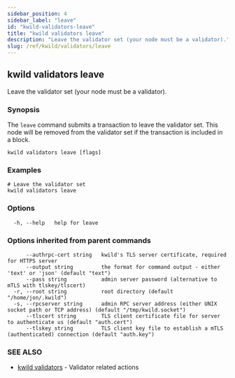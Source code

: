 ```yaml
---
sidebar_position: 4
sidebar_label: "leave"
id: "kwild-validators-leave"
title: "kwild validators leave"
description: "Leave the validator set (your node must be a validator)."
slug: /ref/kwild/validators/leave
---
```


## kwild validators leave

Leave the validator set (your node must be a validator).

### Synopsis

The `leave` command submits a transaction to leave the validator set. This node will be removed from the validator set if the transaction is included in a block.

```
kwild validators leave [flags]
```

### Examples

```
# Leave the validator set
kwild validators leave
```

### Options

```
  -h, --help   help for leave
```

### Options inherited from parent commands

```
      --authrpc-cert string   kwild's TLS server certificate, required for HTTPS server
      --output string         the format for command output - either 'text' or 'json' (default "text")
      --pass string           admin server password (alternative to mTLS with tlskey/tlscert)
  -r, --root string           root directory (default "/home/jon/.kwild")
  -s, --rpcserver string      admin RPC server address (either UNIX socket path or TCP address) (default "/tmp/kwild.socket")
      --tlscert string        TLS client certificate file for server to authenticate us (default "auth.cert")
      --tlskey string         TLS client key file to establish a mTLS (authenticated) connection (default "auth.key")
```

### SEE ALSO

* [kwild validators](/docs/ref/kwild/validators)	 - Validator related actions

